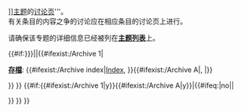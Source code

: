 {{tmbox
|small = {{{small|}}}
|image = [[File:Portal.svg|none|45px|link=|alt=]]
|style = text-align:center;
|text = <div style="border-bottom: 1px solid #c0c090; width: 100%;">
'''这是讨论关于改善[[:{{SUBJECTPAGENAME}}|{{{1|{{PAGENAME}}}}}]][[Wikipedia:Portal|主题]]的[[Wikipedia:討論頁指引|讨论页]]'''。<br />有关条目的内容之争的讨论应在相应条目的讨论页上进行。
</div>
<div>
请确保该专题的详细信息已经被列在'''[[Portal:首頁/列表|主题列表]]'''上。<br/>
</div>
{{#if:{{{noarchive|{{{noarchives|}}}}}}||{{#ifexist:{{FULLPAGENAME}}/Archive 1|
<tr><td colspan=4 style="text-align: center; border-top: 1px solid #c0c090; padding: 1px 3px">'''[[Help:如何將討論頁存檔|存檔]]''': {{#ifexist:{{FULLPAGENAME}}/Archive index|[[{{FULLPAGENAME}}/Archive index|Index]],&#32;}}{{#ifexist:{{FULLPAGENAME}}/Archive A|{{Archive list alpha|nobr=yes|root={{FULLPAGENAME}}}},&#32;|}}{{Archive list|nobr=yes|root={{FULLPAGENAME}}}}</td>
</tr>
}}
}}
{{#if:{{#ifexist:{{FULLPAGENAME}}/Archive 1|y}}{{#ifexist:{{FULLPAGENAME}}/Archive A|y}}{{{search|}}}|{{#ifeq:{{{search|}}}|no||
<tr><td colspan=4 style="text-align: center; padding: 0">{{search box|root={{FULLPAGENAME}}|search-break=no|search-width=auto|search-button-label=Search archives}}</td>
</tr>
}}
}}
}}<noinclude>
{{documentation}}
</noinclude>